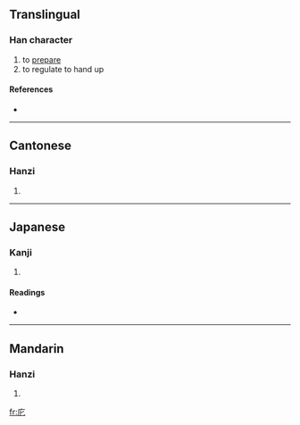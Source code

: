 ==Translingual==

===Han character===
{{Han char|rn=53|rad=广|as=02|sn=5|four=0021<sub>1</sub>|canj=戈心 (IP), X戈心 (XIP)}}

# to [[prepare]]
# to regulate to hand up

====References====
* {{Han ref|kx=0343.060|dkj=09222|dj=0652.150|hdz=20873.020|uh=5E80|ud=24192|bh=C979|bd=51577}}

----

==Cantonese==

===Hanzi===
{{yue-hanzi|jyut=|y=pei5}}

# {{defn|Cantonese}}

----

==Japanese==

===Kanji===
{{ja-kanji|grade=|rs=广02}}

# {{defn|Japanese}}

====Readings====
* {{ja-readings|on=[[ひ]] (hi), [[へい]] (hei), [[はい]] (hai)|kun=[[おさめる]] (osameru)}}

----

==Mandarin==

===Hanzi===
{{cmn-hanzi|pin=[[pǐ]] ([[pi3]]), [[wú]] ([[wu2]])|wg=p'i<sup>3</sup>, wu<sup>2</sup>}}

# {{defn|Mandarin}}

[[fr:庀]]